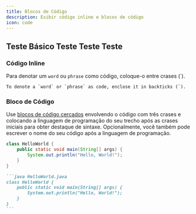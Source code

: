 ```yaml
---
title: Blocos de Código
description: Exibir código inline e blocos de código
icon: code
---
```


## Teste Básico Teste Teste Teste

### Código Inline

Para denotar um `word` ou `phrase` como código, coloque-o entre crases (\`).

```
To denote a `word` or `phrase` as code, enclose it in backticks (`).
```

### Bloco de Código

Use [blocos de código cercados](https://www.markdownguide.org/extended-syntax/#fenced-code-blocks) envolvendo o código com três crases e colocando a linguagem de programação do seu trecho após as crases iniciais para obter destaque de sintaxe. Opcionalmente, você também pode escrever o nome do seu código após a linguagem de programação.

```java HelloWorld.java
class HelloWorld {
    public static void main(String[] args) {
        System.out.println("Hello, World!");
    }
}
```

````md
```java HelloWorld.java
class HelloWorld {
    public static void main(String[] args) {
        System.out.println("Hello, World!");
    }
}
```
````
